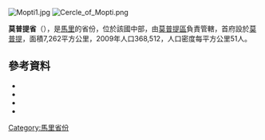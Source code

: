 [[Image:Mopti1.jpg|right]]
[[Image:Cercle_of_Mopti.png|right]]

'''莫普提省'''（{{lang-fr|Cercle de Mopti}}），是[[馬里|馬里]]的省份，位於該國中部，由[[莫普提區|莫普提區]]負責管轄，首府設於[[莫普提|莫普提]]，面積7,262平方公里，2009年人口368,512，人口密度每平方公里51人。

==參考資料==
*{{citation | title=Synthèsis des Plans de Securité Alimentaire des Communes du Cercle de Mopti 2006-2010 | publisher=Commissariat à la Sécurité Alimentaire, République du Mali, USAID-Mali | year=2006 | url=http://www.aec.msu.edu/fs2/mali_fd_strtgy/plans/mopti/mopti/psa_synthese_cercle_mopti.pdf | language=fr | deadurl=yes | archiveurl=https://web.archive.org/web/20110720011801/http://www.aec.msu.edu/fs2/mali_fd_strtgy/plans/mopti/mopti/psa_synthese_cercle_mopti.pdf | archivedate=2011-07-20 }}
*{{citation | url=http://instat.gov.ml/documentation/mopti.pdf | publisher=République de Mali: Institut National de la Statistique | title=Resultats Provisoires RGPH 2009 (Région de Mopti) | language=fr | accessdate=2015-07-11 | archive-date=2012-09-19 | archive-url=https://www.webcitation.org/6AnaIKCNv?url=http://instat.gov.ml/documentation/mopti.pdf | dead-url=no }}
*{{citation | year=1999 | title=Loi N°99-035/ du 10 Aout 1999 Portant Création des Collectivités Territoriales de Cercles et de Régions | url=http://www.matcl.gov.ml/PDF/LoiCreationCercleReg.pdf | publisher=Ministère de l'Administration Territoriales et des Collectivités Locales, République du Mali | language=fr | deadurl=yes | archiveurl=https://web.archive.org/web/20120309073942/http://www.matcl.gov.ml/PDF/LoiCreationCercleReg.pdf | archivedate=2012-03-09 }}
*{{citation | title=Communes de la Région de Mopti | publisher=Ministère de l’administration territoriale et des collectivités locales, République du Mali | url=http://www.matcl.gov.ml/pdf/ComRegMopti.pdf | language=fr | deadurl=yes | archiveurl=https://www.webcitation.org/6AnaOib2H?url=http://www.matcl.gov.ml/pdf/ComRegMopti.pdf | archivedate=2012-09-19 }}

{{coord|14|40|N|4|05|W|dim:180000_region:ML-5_type:adm2nd_source:dewiki|display=title}}

{{莫普提區}}

[[Category:馬里省份|Category:馬里省份]]


{{Mali-geo-stub}}